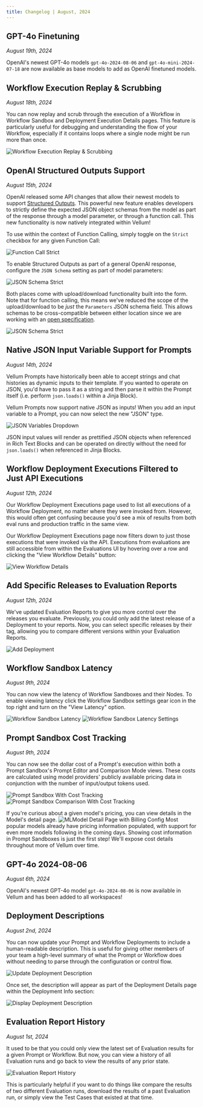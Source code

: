 ```yaml
---
title: Changelog | August, 2024
---
```


## GPT-4o Finetuning

_August 19th, 2024_

OpenAI's newest GPT-4o models `gpt-4o-2024-08-06` and `gpt-4o-mini-2024-07-18` are now available as base models to add as OpenAI finetuned models. 


## Workflow Execution Replay & Scrubbing

_August 18th, 2024_

You can now replay and scrub through the execution of a Workflow in Workflow Sandbox and Deployment Execution Details pages.
This feature is particularly useful for debugging and understanding the flow of your Workflow, especially if it
contains loops where a single node might be run more than once.

![Workflow Execution Replay & Scrubbing](https://storage.googleapis.com/vellum-public/help-docs/changelogs/2024-08/workflow-execution-replay-and-scrubbing.gif)


## OpenAI Structured Outputs Support

_August 15th, 2024_

OpenAI released some API changes that allow their newest models to support [Structured Outputs](https://openai.com/index/introducing-structured-outputs-in-the-api/). This powerful new feature
enables developers to strictly define the expected JSON object schemas from the model as part of the response through a model parameter, or through a function call. This new functionality is now natively integrated within Vellum!

To use within the context of Function Calling, simply toggle on the `Strict` checkbox for any given Function Call:

![Function Call Strict](https://storage.googleapis.com/vellum-public/help-docs/changelogs/2024-08/function-call-strict.png)

To enable Structured Outputs as part of a general OpenAI response, configure the `JSON Schema` setting as part of model parameters:

![JSON Schema Strict](https://storage.googleapis.com/vellum-public/help-docs/changelogs/2024-08/json-schema-strict.png)

Both places come with upload/download functionality built into the form. Note that for function calling, this means we've reduced the scope of the upload/download to be _just_ the `Parameters`
JSON schema field. This allows schemas to be cross-compatible between either location since we are working with an [open specification](https://json-schema.org/understanding-json-schema).

![JSON Schema Strict](https://storage.googleapis.com/vellum-public/help-docs/changelogs/2024-08/upload-download-schema.png)

## Native JSON Input Variable Support for Prompts

_August 14th, 2024_

Vellum Prompts have historically been able to accept strings and chat histories as dynamic inputs to their template.
If you wanted to operate on JSON, you'd have to pass it as a string and then parse it within the Prompt itself
(i.e. perform `json.loads()` within a Jinja Block).

Vellum Prompts now support native JSON as inputs! When you add an input variable to a Prompt, you can now select the new "JSON" type.

![JSON Variables Dropdown](https://storage.googleapis.com/vellum-public/help-docs/changelogs/2024-08/json-variable-dropdown.png)

JSON input values will render as prettified JSON objects when referenced in Rich Text Blocks and can be operated on directly
without the need for `json.loads()` when referenced in Jinja Blocks.


## Workflow Deployment Executions Filtered to Just API Executions

_August 12th, 2024_

Our Workflow Deployment Executions page used to list all executions of a Workflow Deployment, no matter where they were invoked from. However, this
would often get confusing because you'd see a mix of results from both eval runs and production traffic in the same view.

Our Workflow Deployment Executions page now filters down to just those executions that were invoked via the API. Executions from evaluations are still accessible from within the Evaluations UI by hovering over a row and clicking the "View Workflow Details" button:

![View Workflow Details](https://storage.googleapis.com/vellum-public/help-docs/changelogs/2024-08/view-workflow-details.png)

## Add Specific Releases to Evaluation Reports

_August 12th, 2024_

We've updated Evaluation Reports to give you more control over the releases you evaluate. Previously, you could only add the latest release of a Deployment to your reports. Now, you can select specific releases by their tag, allowing you to compare different versions within your Evaluation Reports.

![Add Deployment](https://storage.googleapis.com/vellum-public/help-docs/changelogs/2024-08/evaluation-report-add-by-release-tag.png)

## Workflow Sandbox Latency

_August 9th, 2024_

You can now view the latency of Workflow Sandboxes and their Nodes. To enable viewing latency click the Workflow Sandbox settings gear icon in the top right and turn on the "View Latency" option.

![Workflow Sandbox Latency](https://storage.cloud.google.com/vellum-public/help-docs/changelogs/2024-08/workflow-latency-1.png)
![Workflow Sandbox Latency Settings](https://storage.cloud.google.com/vellum-public/help-docs/changelogs/2024-08/workflow-latency-2.png)

## Prompt Sandbox Cost Tracking

_August 9th, 2024_

You can now see the dollar cost of a Prompt's execution within both a Prompt Sandbox's Prompt Editor and Comparison Mode views.
These costs are calculated using model providers' publicly available pricing data in conjunction with the number of input/output tokens used.

![Prompt Sandbox With Cost Tracking](https://storage.cloud.google.com/vellum-public/help-docs/changelogs/2024-08/prompt_sandbox_with_cost_tracking.png)
![Prompt Sandbox Comparison With Cost Tracking](https://storage.cloud.google.com/vellum-public/help-docs/changelogs/2024-08/prompt_sandbox_comparison_with_cost_tracking.png)

If you're curious about a given model's pricing, you can view details in the Model's detail page.
![MLModel Detail Page with Billing Config](https://storage.cloud.google.com/vellum-public/help-docs/changelogs/2024-08/mlmodel_detail_page_with_cost_config.png)
Most popular models already have pricing information populated, with support for even more models following in the coming days.
Showing cost information in Prompt Sandboxes is just the first step! We'll expose cost details throughout more of Vellum over time.

## GPT-4o 2024-08-06

_August 6th, 2024_

OpenAI's newest GPT-4o model `gpt-4o-2024-08-06` is now available in Vellum and has been added to all workspaces!

## Deployment Descriptions

_August 2nd, 2024_

You can now update your Prompt and Workflow Deployments to include a human-readable description. This is useful for giving other members of your team a high-level summary
of what the Prompt or Workflow does without needing to parse through the configuration or control flow.

![Update Deployment Description](https://storage.cloud.google.com/vellum-public/help-docs/changelogs/2024-08/update-deployment-description.png)

Once set, the description will appear as part of the Deployment Details page within the Deployment Info section:

![Display Deployment Description](https://storage.cloud.google.com/vellum-public/help-docs/changelogs/2024-08/display-deployment-description.png)

## Evaluation Report History

_August 1st, 2024_

It used to be that you could only view the latest set of Evaluation results for a given Prompt or Workflow. But now,
you can view a history of all Evaluation runs and go back to view the results of any prior state.

![Evaluation Report History](https://storage.cloud.google.com/vellum-public/help-docs/changelogs/2024-08/evaluation-report-history.png)

This is particularly helpful if you want to do things like compare the results of two different Evaluation runs,
download the results of a past Evaluation run, or simply view the Test Cases that existed at that time.
